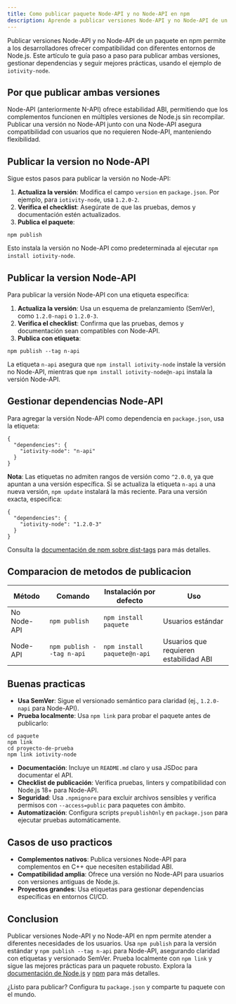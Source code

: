 ```yaml
---
title: Como publicar paquete Node-API y no Node-API en npm
description: Aprende a publicar versiones Node-API y no Node-API de un paquete npm
---
```


Publicar versiones Node-API y no Node-API de un paquete en npm permite a los desarrolladores ofrecer compatibilidad con diferentes entornos de Node.js. Este artículo te guía paso a paso para publicar ambas versiones, gestionar dependencias y seguir mejores prácticas, usando el ejemplo de `iotivity-node`.

## Por que publicar ambas versiones

Node-API (anteriormente N-API) ofrece estabilidad ABI, permitiendo que los complementos funcionen en múltiples versiones de Node.js sin recompilar. Publicar una versión no Node-API junto con una Node-API asegura compatibilidad con usuarios que no requieren Node-API, manteniendo flexibilidad.

## Publicar la version no Node-API

Sigue estos pasos para publicar la versión no Node-API:

1. **Actualiza la versión**: Modifica el campo `version` en `package.json`. Por ejemplo, para `iotivity-node`, usa `1.2.0-2`.
2. **Verifica el checklist**: Asegúrate de que las pruebas, demos y documentación estén actualizados.
3. **Publica el paquete**:

```go:bash
npm publish
```

Esto instala la versión no Node-API como predeterminada al ejecutar `npm install iotivity-node`.[](https://nodejs.org/en/learn/modules/publishing-node-api-modules)

## Publicar la version Node-API

Para publicar la versión Node-API con una etiqueta específica:

1. **Actualiza la versión**: Usa un esquema de prelanzamiento (SemVer), como `1.2.0-napi` o `1.2.0-3`.
2. **Verifica el checklist**: Confirma que las pruebas, demos y documentación sean compatibles con Node-API.
3. **Publica con etiqueta**:

```go:bash
npm publish --tag n-api
```

La etiqueta `n-api` asegura que `npm install iotivity-node` instale la versión no Node-API, mientras que `npm install iotivity-node@n-api` instala la versión Node-API.[](https://nodejs.org/en/learn/modules/publishing-node-api-modules)

## Gestionar dependencias Node-API

Para agregar la versión Node-API como dependencia en `package.json`, usa la etiqueta:

```go:js
{
  "dependencies": {
    "iotivity-node": "n-api"
  }
}
```

**Nota**: Las etiquetas no admiten rangos de versión como `^2.0.0`, ya que apuntan a una versión específica. Si se actualiza la etiqueta `n-api` a una nueva versión, `npm update` instalará la más reciente. Para una versión exacta, especifica:

```go:js
{
  "dependencies": {
    "iotivity-node": "1.2.0-3"
  }
}
```

Consulta la [documentación de npm sobre dist-tags](https://docs.npmjs.com/using-npm/dist-tags) para más detalles.[](https://nodejs.org/en/learn/modules/publishing-node-api-modules)

## Comparacion de metodos de publicacion

| Método      | Comando                   | Instalación por defecto     | Uso                                    |
| ----------- | ------------------------- | --------------------------- | -------------------------------------- |
| No Node-API | `npm publish`             | `npm install paquete`       | Usuarios estándar                      |
| Node-API    | `npm publish --tag n-api` | `npm install paquete@n-api` | Usuarios que requieren estabilidad ABI |

## Buenas practicas

- **Usa SemVer**: Sigue el versionado semántico para claridad (ej., `1.2.0-napi` para Node-API).[](https://docs.npmjs.com/cli/v8/commands/npm-publish/)
- **Prueba localmente**: Usa `npm link` para probar el paquete antes de publicarlo:

```go:bash
cd paquete
npm link
cd proyecto-de-prueba
npm link iotivity-node
```

- **Documentación**: Incluye un `README.md` claro y usa JSDoc para documentar el API.[](https://www.sphereinc.com/blogs/how-to-create-an-npm-package-from-scratch/)
- **Checklist de publicación**: Verifica pruebas, linters y compatibilidad con Node.js 18+ para Node-API.[](https://www.npmjs.com/package/node-addon-api)
- **Seguridad**: Usa `.npmignore` para excluir archivos sensibles y verifica permisos con `--access=public` para paquetes con ámbito.[](https://docs.npmjs.com/cli/v8/commands/npm-publish/)
- **Automatización**: Configura scripts `prepublishOnly` en `package.json` para ejecutar pruebas automáticamente.

## Casos de uso practicos

- **Complementos nativos**: Publica versiones Node-API para complementos en C++ que necesiten estabilidad ABI.
- **Compatibilidad amplia**: Ofrece una versión no Node-API para usuarios con versiones antiguas de Node.js.
- **Proyectos grandes**: Usa etiquetas para gestionar dependencias específicas en entornos CI/CD.

## Conclusion

Publicar versiones Node-API y no Node-API en npm permite atender a diferentes necesidades de los usuarios. Usa `npm publish` para la versión estándar y `npm publish --tag n-api` para Node-API, asegurando claridad con etiquetas y versionado SemVer. Prueba localmente con `npm link` y sigue las mejores prácticas para un paquete robusto. Explora la [documentación de Node.js](https://nodejs.org/api/n-api.html) y [npm](https://docs.npmjs.com/) para más detalles.

¿Listo para publicar? Configura tu `package.json` y comparte tu paquete con el mundo.

